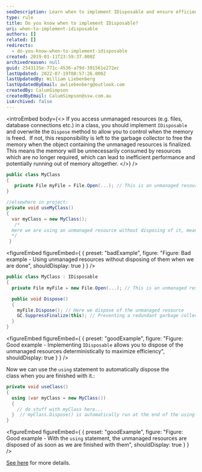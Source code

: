 ```yaml
---
seoDescription: Learn when to implement IDisposable and ensure efficient memory management in .NET by understanding how to control unmanaged resources with this guide.
type: rule
title: Do you know when to implement IDisposable?
uri: when-to-implement-idisposable
authors: []
related: []
redirects:
  - do-you-know-when-to-implement-idisposable
created: 2019-01-11T23:59:37.000Z
archivedreason: null
guid: 2543135e-771c-4536-a79d-391561e272ec
lastUpdated: 2022-07-19T08:57:26.000Z
lastUpdatedBy: William Liebenberg
lastUpdatedByEmail: awliebenberg@outlook.com
createdBy: CalumSimpson
createdByEmail: CalumSimpson@ssw.com.au
isArchived: false
---
```


<introEmbed
  body={<>
If you access unmanaged resources (e.g. files, database connections etc.) in a class, you should implement `IDisposable` and overwrite the `Dispose` method to allow you to control when the memory is freed.  If not, this responsibility is left to the garbage collector to free the memory when the object containing the unmanaged resources is finalized. This means the memory will be unnecessarily consumed by resources which are no longer required, which can lead to inefficient performance and potentially running out of memory altogether.
  </>}
/>
```cs
public class MyClass
{
   private File myFile = File.Open(...); // This is an unmanaged resource
}

//elsewhere in project:
private void useMyClass()
{
  var myClass = new MyClass();
   /*
  Here we are using an unmanaged resource without disposing of it, meaning it will hang around in memory unnecessarily until the garbage collector finalizes it
  */
 }
```

<figureEmbed figureEmbed={ {
  preset: "badExample",
  figure: "Figure: Bad example - Using unmanaged resources without disposing of them when we are done",
  shouldDisplay: true
} } />


```cs
public class MyClass : IDisposable
{
  private File myFile = new File.Open(...); // This is an unmanaged resource

  public void Dispose()
  {
    myFile.Dispose(); // Here we dispose of the unmanaged resource
    GC.SuppressFinalize(this); // Preventing a redundant garbage collector finalize call
  }
}
```

<figureEmbed figureEmbed={ {
  preset: "goodExample",
  figure: "Figure: Good example - Implementing `IDisposable` allows you to dispose of the unmanaged resources deterministically to maximize efficiency",
  shouldDisplay: true
} } />


Now we can use the `using` statement to automatically dispose the class when you are finished with it.:

```cs
private void useClass()
{
  using (var myClass = new MyClass())
  {
    // do stuff with myClass here...
  }  // myClass.Dispose() is automatically run at the end of the using block
}
```

<figureEmbed figureEmbed={ {
  preset: "goodExample",
  figure: "Figure: Good example - With the `using` statement, the unmanaged resources are disposed of as soon as we are finished with them",
  shouldDisplay: true
} } />


[See here](https://msdn.microsoft.com/en-us/library/system.idisposable.dispose.aspx?WT.mc_id=DP-MVP-33518) for more details.

